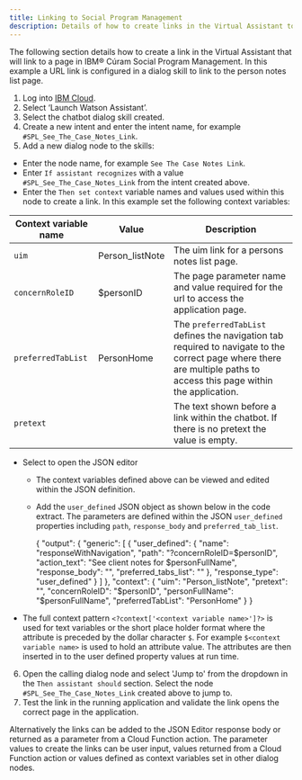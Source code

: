 ```yaml
---
title: Linking to Social Program Management
description: Details of how to create links in the Virtual Assistant to pages in Social Program Management.
---
```


The following section details how to create a link in the Virtual Assistant that will link to a page in IBM® Cúram Social Program Management. In this example a URL link is configured in a dialog skill to link to the person notes list page.

1. Log into [IBM Cloud](https://cloud.ibm.com).
2. Select ‘Launch Watson Assistant’.
3. Select the chatbot dialog skill created.
4. Create a new intent and enter the intent name, for example `#SPL_See_The_Case_Notes_Link`.
5. Add a new dialog node to the skills:

  * Enter the node name, for example `See The Case Notes Link`.
  * Enter `If assistant recognizes` with a value `#SPL_See_The_Case_Notes_Link` from the intent created above.
  * Enter the `Then set context` variable names and values used within this node to create a link. In this example set the following context variables:

  | Context variable  name | Value   | Description |
  | --------- | ----------- | ------- |
  | `uim` | Person_listNote | The uim link for a persons notes list page. |
  | `concernRoleID` | $personID | The page parameter name and value required for the url to access the application page. |
  | `preferredTabList` | PersonHome | The `preferredTabList` defines the navigation tab required to navigate to the correct page where there are multiple paths to access this page within the application. |
  | `pretext` |  | The text shown before a link within the chatbot. If there is no pretext the value is empty. |

  * Select to open the JSON editor
    * The context variables defined above can be viewed and edited within the JSON definition.
    * Add the `user_defined` JSON object as shown below in the code extract. The parameters are defined within the JSON `user_defined` properties including `path`, `response_body` and `preferred_tab_list`.


		 {
			"output": {
			    "generic": [
			      {
			        "user_defined": {
				        "name": "responseWithNavigation",
				        "path": "<?context['uim']?>?concernRoleID=$personID",
				        "action_text": "See client notes for $personFullName",
				        "response_body": "<?context['pretext']?>",
				        "preferred_tabs_list": "<?context['preferredTabList']?>"
			        },
			        "response_type": "user_defined"
			      }
			    ]
			},
			"context": {
			    "uim": "Person_listNote",
			    "pretext": "",
			    "concernRoleID": "$personID",
			    "personFullName": "$personFullName",
			    "preferredTabList": "PersonHome"
			}
		 }

  * The full context pattern `<?context['<context variable name>']?>` is used for text variables or the short place holder format where the attribute is preceded by the dollar character `$`.
  For example `$<context variable name>` is used to hold an attribute value. The attributes are then inserted in to the user defined property values at run time.

6. Open the calling dialog node and select 'Jump to' from the dropdown in the `Then assistant should` section. Select the node `#SPL_See_The_Case_Notes_Link` created above to jump to.
7. Test the link in the running application and validate the link opens the correct page in the application.

Alternatively the links can be added to the JSON Editor response body or returned as a parameter from a Cloud Function action.
The parameter values to create the links can be user input, values returned from a Cloud Function action or values defined as context variables set in other dialog nodes.
